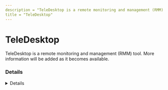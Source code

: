 ---
description = "TeleDesktop is a remote monitoring and management (RMM) tool. More information will be added as it becomes available."
title = "TeleDesktop"
---



# TeleDesktop

TeleDesktop is a remote monitoring and management (RMM) tool. More information will be added as it becomes available.

### Details
<Details author={""}
         category={""}
         created={""}
         website={""}
         lastModified={"2024-02-14"}
         privileges={""}
         free={ false }
         verification={ false }
/>

#### Installation Paths
<Card code={ ["pstlaunch.exe", "ptdskclient.exe", "ptdskhost.exe"] }/>





### Forensic Artifacts




#### Network Artifacts
<EuiSpacer size="xl"/>
<NetworkArtifactsTable data={ [{"Description": "Known remote domains", "Domains": ["user_managed", "tele-desk.com"], "Ports": []}] }/>




### Detections
- Detects potential network activity of TeleDesktop RMM tool
  - [Sigma Rule](https://github.com/magicsword-io/LOLRMM/blob/main/detections/sigma/teledesktop_network_sigma.yml)
- Detects potential processes activity of TeleDesktop RMM tool
  - [Sigma Rule](https://github.com/magicsword-io/LOLRMM/blob/main/detections/sigma/teledesktop_processes_sigma.yml)

### References
- [http://potomacsoft.com/ - DOA as of 2024](http://potomacsoft.com/ - DOA as of 2024)

